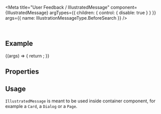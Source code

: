 
<Meta
  title="User Feedback / IllustratedMessage"
  component={IllustratedMessage}
  argTypes={{
    children: { control: { disable: true } }
  }}
  args={{
    name: IllustrationMessageType.BeforeSearch
  }}
/>

<DocsHeader />

<br />

## Example

<Canvas>
  <Story name="Default">
    {(args) => {
      return <IllustratedMessage {...args} />;
    }}
  </Story>
</Canvas>

## Properties

<ArgsTable story="." />

## Usage

`IllustratedMessage` is meant to be used inside container component, for example a `Card`, a `Dialog` or a `Page`.

<Footer />
